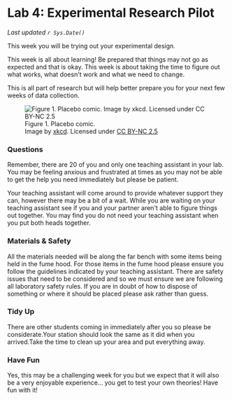 # Lab 4: Experimental Research Pilot {-}

*Last updated `r Sys.Date()`*

This week you will be trying out your experimental design.

This week is all about learning! Be prepared that things may not go as expected and that is okay. This week is about taking the time to figure out what works, what doesn\'t work and what we need to change.

This is all part of research but will help better prepare you for your next few weeks of data collection. 

![Figure 1. Placebo comic.<br />Image by [xkcd](https://xkcd.com/1526/). Licensed under [CC BY-NC 2.5](https://creativecommons.org/licenses/by-nc/2.5/)](figures_images/Lab4-Fig1.png)

### Questions {-}

Remember, there are 20 of you and only one teaching assistant in your lab. You may be feeling anxious and frustrated at times as you may not be able to get the help you need immediately but please be patient.

Your teaching assistant will come around to provide whatever support they can, however there may be a bit of a wait. While you are waiting on your teaching assistant see if you and your partner aren\'t able to figure things out together. You may find you do not need your teaching assistant when you put both heads together. 

### Materials & Safety {-}

All the materials needed will be along the far bench with some items being held in the fume hood. For those items in the fume hood please ensure you follow the guidelines indicated by your teaching assistant. There are safety issues that need to be considered and so we must ensure we are following all laboratory safety rules. If you are in doubt of how to dispose of something or where it should be placed please ask rather than guess.

### Tidy Up {-}

There are other students coming in immediately after you so please be considerate.Your station should look the same as it did when you arrived.Take the time to clean up your area and put everything away. 

### Have Fun {-}

Yes, this may be a challenging week for you but we expect that it will also be a very enjoyable experience… you get to test your own theories! Have fun with it! 